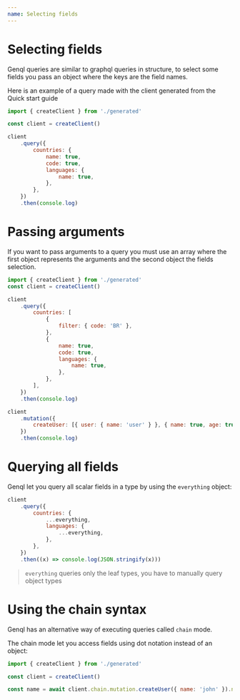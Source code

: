 ```yaml
---
name: Selecting fields
---
```


# Selecting fields

Genql queries are similar to graphql queries in structure, to select some fields you pass an object where the keys are the field names.

Here is an example of a query made with the client generated from the Quick start guide

```js
import { createClient } from './generated'

const client = createClient()

client
    .query({
        countries: {
            name: true,
            code: true,
            languages: {
                name: true,
            },
        },
    })
    .then(console.log)
```

# Passing arguments

If you want to pass arguments to a query you must use an array where the first object represents the arguments and the second object the fields selection.

```js
import { createClient } from './generated'
const client = createClient()

client
    .query({
        countries: [
            {
                filter: { code: 'BR' },
            },
            {
                name: true,
                code: true,
                languages: {
                    name: true,
                },
            },
        ],
    })
    .then(console.log)

client
    .mutation({
        createUser: [{ user: { name: 'user' } }, { name: true, age: true }],
    })
    .then(console.log)
```

# Querying all fields

Genql let you query all scalar fields in a type by using the `everything` object:

```js
client
    .query({
        countries: {
            ...everything,
            languages: {
                ...everything,
            },
        },
    })
    .then((x) => console.log(JSON.stringify(x)))
```

> `everything` queries only the leaf types, you have to manually query object types

# Using the chain syntax

Genql has an alternative way of executing queries called `chain` mode.

The chain mode let you access fields using dot notation instead of an object:

```js
import { createClient } from './generated'

const client = createClient()

const name = await client.chain.mutation.createUser({ name: 'john' }).name.get()
```

